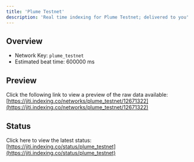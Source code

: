 ```yaml
---
title: 'Plume Testnet'
description: 'Real time indexing for Plume Testnet; delivered to you'
---
```


## Overview
- Network Key: `plume_testnet`
- Estimated beat time: 600000 ms

## Preview
Click the following link to view a preview of the raw data available: [https://jiti.indexing.co/networks/plume_testnet/12671322](https://jiti.indexing.co/networks/plume_testnet/12671322)

## Status
Click here to view the latest status: [https://jiti.indexing.co/status/plume_testnet](https://jiti.indexing.co/status/plume_testnet)

